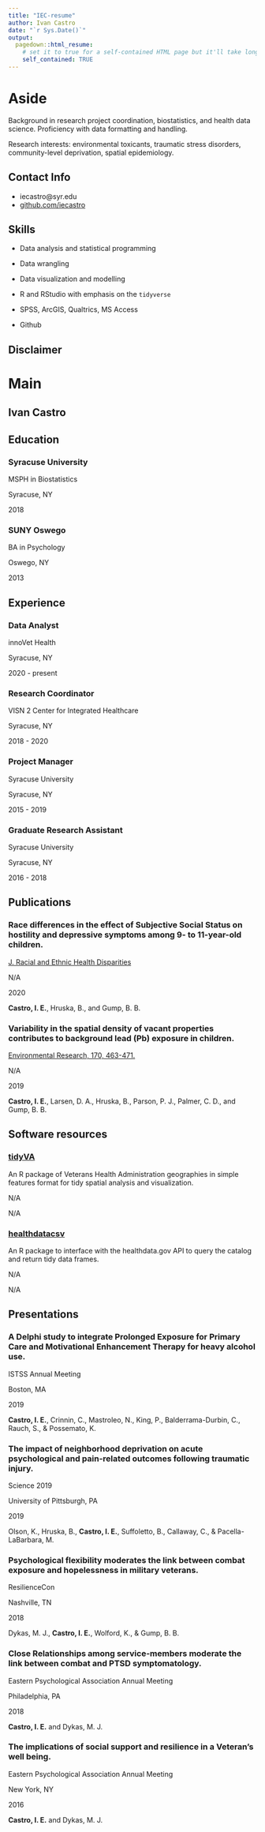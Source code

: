 ```yaml
---
title: "IEC-resume"
author: Ivan Castro
date: "`r Sys.Date()`"
output:
  pagedown::html_resume:
    # set it to true for a self-contained HTML page but it'll take longer to render
    self_contained: TRUE
---
```


Aside
================================================================================

Background in research project coordination, biostatistics, and health data science. Proficiency with data formatting and handling.  

Research interests: environmental toxicants, traumatic stress disorders, community-level deprivation, spatial epidemiology.

Contact Info {#contact}
--------------------------------------------------------------------------------

- <i class="fa fa-envelope"></i> iecastro@syr.edu
- <i class="fa fa-github"></i> [github.com/iecastro](https://github.com/iecastro)


Skills {#skills}
--------------------------------------------------------------------------------

- Data analysis and statistical programming

- Data wrangling

- Data visualization and modelling  

- R and RStudio with emphasis on the `tidyverse`

- SPSS, ArcGIS, Qualtrics, MS Access

- Github


Disclaimer {#disclaimer}
--------------------------------------------------------------------------------



Main
================================================================================

Ivan Castro {#title}
--------------------------------------------------------------------------------


Education {data-icon=graduation-cap data-concise=true}
--------------------------------------------------------------------------------

### Syracuse University

MSPH in Biostatistics

Syracuse, NY

2018


### SUNY Oswego

BA in Psychology

Oswego, NY

2013


Experience {data-icon=suitcase}
--------------------------------------------------------------------------------

### Data Analyst  

innoVet Health  

Syracuse, NY  

2020 - present  

### Research Coordinator

VISN 2 Center for Integrated Healthcare 

Syracuse, NY

2018 - 2020


### Project Manager

Syracuse University

Syracuse, NY

2015 - 2019


### Graduate Research Assistant

Syracuse University

Syracuse, NY

2016 - 2018


Publications {data-icon=file}
--------------------------------------------------------------------------------

### Race differences in the effect of Subjective Social Status on hostility and depressive symptoms among 9- to 11-year-old children.  

[J. Racial and Ethnic Health Disparities](https://doi.org/10.1007/s40615-020-00707-9)  

N/A  

2020  

**Castro, I. E.**, Hruska, B., and Gump, B. B.  



### Variability in the spatial density of vacant properties contributes to background lead (Pb) exposure in children.

[Environmental Research, 170, 463-471.](https://doi.org/10.1016/j.envres.2018.12.069)

N/A

2019

**Castro, I. E.**, Larsen, D. A., Hruska, B., Parson, P. J., Palmer, C. D., and Gump, B. B.  


Software resources {data-icon=code}
--------------------------------------------------------------------------------

### [tidyVA](https://iecastro.github.io/tidyVA)
An R package of Veterans Health Administration geographies in simple features format for tidy spatial analysis and visualization.

N/A  

N/A  


### [healthdatacsv](http://github.com/iecastro/healthdatacsv)
An R package to interface with the healthdata.gov API to query the catalog and return tidy data frames.

N/A  

N/A  


Presentations {data-icon=comment-alt}
--------------------------------------------------------------------------------

### A Delphi study to integrate Prolonged Exposure for Primary Care and Motivational Enhancement Therapy for heavy alcohol use.  

ISTSS Annual Meeting  

Boston, MA  

2019  

**Castro, I. E.**, Crinnin, C., Mastroleo, N., King, P., Balderrama-Durbin, C., Rauch, S., & Possemato, K.  


### The impact of neighborhood deprivation on acute psychological and pain-related outcomes following traumatic injury.  

Science 2019

University of Pittsburgh, PA  

2019  

Olson, K., Hruska, B., **Castro, I. E.**, Suffoletto, B., Callaway, C., & Pacella-LaBarbara, M.  


### Psychological flexibility moderates the link between combat exposure and hopelessness in military veterans. 

ResilienceCon

Nashville, TN

2018

Dykas, M. J., **Castro, I. E.**, Wolford, K., & Gump, B. B. 


### Close Relationships among service-members moderate the link between combat and PTSD symptomatology.

Eastern Psychological Association Annual Meeting

Philadelphia, PA

2018

**Castro, I. E.** and Dykas, M. J.

### The implications of social support and resilience in a Veteran's well being. 

Eastern Psychological Association Annual Meeting

New York, NY

2016

**Castro, I. E.** and Dykas, M. J.






